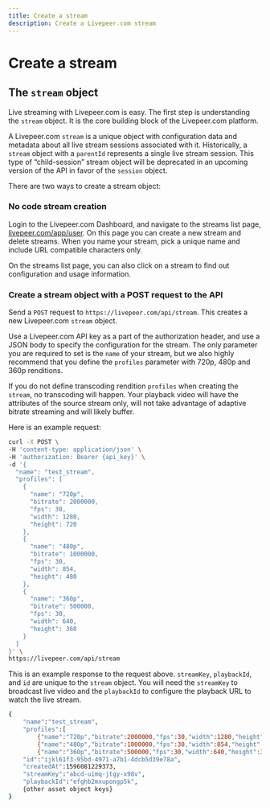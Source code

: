 ```yaml
---
title: Create a stream
description: Create a Livepeer.com stream
---
```


# Create a stream

## The `stream` object

Live streaming with Livepeer.com is easy. The first step is understanding the `stream` object. It is the core building block of the Livepeer.com platform.

A Livepeer.com `stream` is a unique object with configuration data and metadata about all live stream sessions associated with it. Historically, a `stream` object with a `parentId` represents a single live stream session. This type of “child-session” stream object will be deprecated in an upcoming version of the API in favor of the `session` object.

There are two ways to create a stream object:

<DocsGrid cols={3}>
    <NavigationCard href='/docs/video-guides/start-live-streaming/create-a-stream#no-code-stream-creation' title='No code stream creation in the Livepeer.com Dashboard' label='Jump to section' />
    <NavigationCard href='/docs/video-guides/start-live-streaming/create-a-stream#create-a-stream-object-with-a-post-request-to-the-api' title='Create a stream object with a POST request' label='Jump to section' />
</DocsGrid>

### No code stream creation
Login to the Livepeer.com Dashboard, and navigate to the streams list page, [livepeer.com/app/user](/app/user). On this page you can create a new stream and delete streams. When you name your stream, pick a unique name and include URL compatible characters only.

On the streams list page, you can also click on a stream to find out configuration and usage information.

### Create a stream object with a POST request to the API
Send a `POST` request to `https://livepeer.com/api/stream`. This creates a new Livepeer.com `stream` object.

Use a Livepeer.com API key as a part of the authorization header, and use a JSON body to specify the configuration for the stream. The only parameter you are required to set is the `name` of your stream, but we also highly recommend that you define the `profiles` parameter with 720p, 480p and 360p renditions.

If you do not define transcoding rendition `profiles` when creating the `stream`, no transcoding will happen. Your playback video will have the attributes of the source stream only, will not take advantage of adaptive bitrate streaming and will likely buffer.

Here is an example request:
```bash
curl -X POST \
-H 'content-type: application/json' \
-H 'authorization: Bearer {api_key}' \
-d '{
  "name": "test_stream",
  "profiles": [
    {
      "name": "720p",
      "bitrate": 2000000,
      "fps": 30,
      "width": 1280,
      "height": 720
    },
    {
      "name": "480p",
      "bitrate": 1000000,
      "fps": 30,
      "width": 854,
      "height": 480
    },
    {
      "name": "360p",
      "bitrate": 500000,
      "fps": 30,
      "width": 640,
      "height": 360
    }
  ]
}' \
https://livepeer.com/api/stream
```

This is an example response to the request above. `streamKey`, `playbackId`, and `id` are unique to the `stream` object. You will need the `streamKey` to broadcast live video and the `playbackId` to configure the playback URL to watch the live stream.
```bash
{
    "name":"test_stream",
    "profiles":[
        {"name":"720p","bitrate":2000000,"fps":30,"width":1280,"height":720},
        {"name":"480p","bitrate":1000000,"fps":30,"width":854,"height":480}],
        {"name":"360p","bitrate":500000,"fps":30,"width":640,"height":360}],
    "id":"ijkl61f3-95bd-4971-a7b1-4dcb5d39e78a",
    "createdAt":1596081229373,
    "streamKey":"abcd-uimq-jtgy-x98v",
    "playbackId":"efghb2mxupongp5k",
    {other asset object keys}
}
```